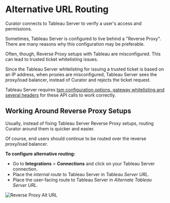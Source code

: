 # Alternative URL Routing

Curator connects to Tableau Server to verify a user's access and permissions.

Sometimes, Tableau Server is configured to live behind a "Reverse Proxy".
There are many reasons why this configuration may be preferable.

Often, though, Reverse Proxy setups with Tableau are misconfigured.
This can lead to trusted ticket whitelisting issues.

Since the Tableau Server whitelisting for issuing a trusted ticket is based on an IP address, when proxies are
misconfigured, Tableau Server sees the proxy/load balancer, instead of Curator and rejects the ticket request.

Tableau Server requires
[tsm configuration options, gateway whitelisting and several headers](https://help.tableau.com/current/server/en-us/proxy.htm#configure-the-reverse-proxy-server)
for these API calls to work correctly.

## Working Around Reverse Proxy Setups

Usually, instead of fixing Tableau Server Reverse Proxy setups, routing Curator around them is quicker and easier.

Of course, end users should continue to be routed over the reverse proxy/load balancer.

**To configure alternative routing:**

- Go to **Integrations** > **Connections** and click on your Tableau Server connection.
- Place the *internal route* to Tableau Server in *Tableau Server URL*.
- Place the user-facing route to Tableau Server in *Alternate Tableau Server URL*.

![Reverse Proxy Alt URL](https://curator.interworks.com/file/reverseproxyalturl)
